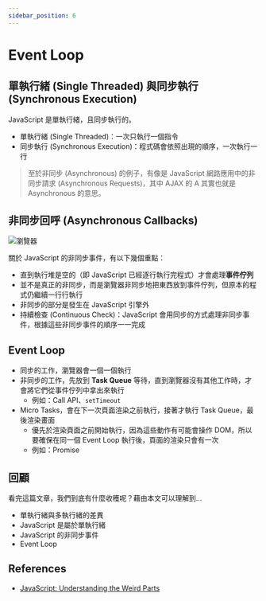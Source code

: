 ```yaml
---
sidebar_position: 6
---
```


# Event Loop

## 單執行緒 (Single Threaded) 與同步執行 (Synchronous Execution)

JavaScript 是單執行緒，且同步執行的。

- 單執行緒 (Single Threaded)：一次只執行一個指令
- 同步執行 (Synchronous Execution)：程式碼會依照出現的順序，一次執行一行

> 至於非同步 (Asynchronous) 的例子，有像是 JavaScript 網路應用中的非同步請求 (Asynchronous Requests)，其中 AJAX 的 A 其實也就是 Asynchronous 的意思。

## 非同步回呼 (Asynchronous Callbacks)

![瀏覽器](https://i.imgur.com/YGE52Jd.png)

關於 JavaScript 的非同步事件，有以下幾個重點：

- 直到執行堆是空的（即 JavaScript 已經逐行執行完程式）才會處理**事件佇列**
- 並不是真正的非同步，而是瀏覽器非同步地把東西放到事件佇列，但原本的程式仍繼續一行行執行
- 非同步的部分是發生在 JavaScript 引擎外
- 持續檢查 (Continuous Check)：JavaScript 會用同步的方式處理非同步事件，根據這些非同步事件的順序一一完成

## Event Loop

- 同步的工作，瀏覽器會一個一個執行
- 非同步的工作，先放到 **Task Queue** 等待，直到瀏覽器沒有其他工作時，才會將它們從事件佇列中拿出來執行
  - 例如：Call API、`setTimeout`
- Micro Tasks，會在下一次頁面渲染之前執行，接著才執行 Task Queue，最後渲染畫面
  - 優先於渲染頁面之前開始執行，因為這些動作有可能會操作 DOM，所以要確保在同一個 Event Loop 執行後，頁面的渲染只會有一次
  - 例如：Promise

## 回顧

看完這篇文章，我們到底有什麼收穫呢？藉由本文可以理解到…

- 單執行緒與多執行緒的差異
- JavaScript 是屬於單執行緒
- JavaScript 的非同步事件
- Event Loop

## References

- [JavaScript: Understanding the Weird Parts](https://www.udemy.com/course/understand-javascript/)
